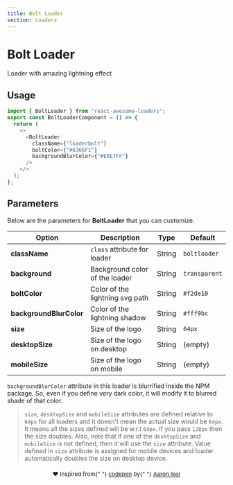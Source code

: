 ```yaml
---
title: Bolt Loader
section: Loaders
---
```



# Bolt Loader

Loader with amazing lightning effect

## Usage

<Loader name="BoltLoader" />

```js highlight={1,5-9}
import { BoltLoader } from "react-awesome-loaders";
export const BoltLoaderComponent = () => {
  return (
    <>
      <BoltLoader
        className={"loaderbolt"}
        boltColor={"#6366F1"}
        backgroundBlurColor={"#E0E7FF"}
      />
    </>
  );
};
```

## Parameters

Below are the parameters for **BoltLoader** that you can customize.

| Option                  | Description                     | Type   | Default       |
| ----------------------- | ------------------------------- | ------ | ------------- |
| **className**           | `class` attribute for loader    | String | `boltloader`  |
| **background**          | Background color of the loader  | String | `transparent` |
| **boltColor**           | Color of the lightning svg path | String | `#f2de10`     |
| **backgroundBlurColor** | Color of the lightning shadow   | String | `#fff9bc`     |
| **size**                | Size of the logo                | String | `64px`        |
| **desktopSize**         | Size of the logo on desktop     | String | (empty)       |
| **mobileSize**          | Size of the logo on mobile      | String | (empty)       |

`backgroundBlurColor` attribute in this loader is blurrified inside the NPM package. So, even if you define very dark color, it will modify it to blurred shade of that color.

> `size`, `desktopSize` and `mobileSize` attributes are defined relative to `64px` for all loaders and it doesn't mean the actual size would be `64px`. It means all the sizes defined will be w.r.t `64px`. If you pass `128px` then the size doubles. Also, note that if one of the `desktopSize` and `mobileSize` is not defined, then it will use the `size` attribute. Value defined in `size` attribute is assigned for mobile devices and loader automatically doubles the size on desktop device.

<p align="center" style="font-size:13px;margin-top:20px;">
  ❤️ Inspired from{" "}
  <a href="https://codepen.io/aaroniker/pen/LYPrYqq">codepen</a> by{" "}
  <a href="https://dribbble.com/ai">Aaron Iker</a>
</p>
